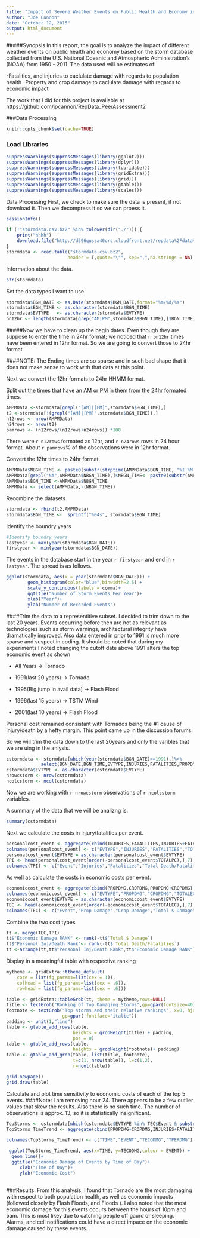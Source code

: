 ```yaml
---
title: "Impact of Severe Weather Events on Public Health and Economy in the United States"
author: "Joe Cannon"
date: "October 12, 2015"
output: html_document
---
```



#####Synopsis
In this report, the goal is to analyze the impact of different weather events on public health and economy based on the storm database collected from the U.S. National Oceanic and Atmospheric Administration's (NOAA) from 1950 - 2011. The data used will be estimates of:

-Fatalities, and injuries to caclulate damage with regards to population health
-Property and crop damage to caclulate damage with regards to economic impact

The work that I did for this project is available at https://github.com/jpcannon/RepData_PeerAssessment2 
 
###Data Processing

```r
knitr::opts_chunk$set(cache=TRUE)
```

### Load Libraries
```r
suppressWarnings(suppressMessages(library(ggplot2)))
suppressWarnings(suppressMessages(library(dplyr)))
suppressWarnings(suppressMessages(library(lubridate)))
suppressWarnings(suppressMessages(library(gridExtra)))
suppressWarnings(suppressMessages(library(grid)))
suppressWarnings(suppressMessages(library(gtable)))
suppressWarnings(suppressMessages(library(scales)))
```

Data Processing
First, we check to make sure the data is present, if not download it. Then we decompress it so we can proess it.

```r
sessionInfo()
```

```r
if (!"stormdata.csv.bz2" %in% tolower(dir("./"))) {
    print("hhhh")
    download.file("http://d396qusza40orc.cloudfront.net/repdata%2Fdata%2FStormData.csv.bz2", destfile = "stormdata.csv.bz2")
}
stormdata <- read.table("stormdata.csv.bz2",
                       header = T,quote="\"", sep=",",na.strings = NA)

```
Information about the data.
```r
str(stormdata)
```

Set the data types I want to use.
```r
stormdata$BGN_DATE <- as.Date(stormdata$BGN_DATE,format="%m/%d/%Y")
stormdata$BGN_TIME <- as.character(stormdata$BGN_TIME)
stormdata$EVTYPE   <- as.character(stormdata$EVTYPE)
bn12hr <- length(stormdata[grep("AM|PM",stormdata$BGN_TIME),]$BGN_TIME)
```

#####Now we have to clean up the begin dates. Even though they are suppose to enter the time in 24hr format; we noticed that `r bn12hr` times have been entered in 12hr format. So we are going to convert those to 24hr format.

####NOTE: The Ending times are so sparse and in such bad shape that it does not make sense to work with that data at this point.

Next we convert the 12hr formats to 24hr HHMM format.

Split out the times that have an AM or PM in them from the 24hr formated times.
```r
AMPMData <-stormdata[grepl("[AM]|[PM]",stormdata$BGN_TIME),]
t2 <-stormdata[!(grepl("[AM]|[PM]",stormdata$BGN_TIME)),]
n12rows <- nrow(AMPMData)
n24rows <- nrow(t2)
pamrows <- (n12rows/(n12rows+n24rows)) *100
```

There were `r n12rows` formated as 12hr, and `r n24rows` rows in 24 hour format. About `r pamrows`% of the observations were in 12hr format.

Convert the 12hr times to 24hr format.
```r
AMPMData$NBGN_TIME <- paste0(substr(strptime(AMPMData$BGN_TIME, "%I:%M:%S %p" ),12,13),                                   substr(strptime(AMPMData$BGN_TIME, "%I:%M:%S %p" ),15,16))
AMPMData[grepl("NA",AMPMData$NBGN_TIME),]$NBGN_TIME<- paste0(substr(AMPMData[grepl("NA",AMPMData$NBGN_TIME),]$BGN_TIME,1,2),substr(AMPMData[grepl("NA",AMPMData$NBGN_TIME),]$BGN_TIME,4,5))
AMPMData$BGN_TIME <-AMPMData$NBGN_TIME
AMPMData <- select(AMPMData,-(NBGN_TIME))
```

Recombine the datasets
```r
stormdata <- rbind(t2,AMPMData)
stormdata$BGN_TIME <-  sprintf("%04s", stormdata$BGN_TIME) 
```

Identify the boundry years 
```r
#Identify boundry years
lastyear <- max(year(stormdata$BGN_DATE))
firstyear <- min(year(stormdata$BGN_DATE))
```

The events in the database start in the year `r firstyear` and end in `r lastyear`. The spread is as follows.
```r
ggplot(stormdata, aes(x = year(stormdata$BGN_DATE))) + 
        geom_histogram(color="blue",binwidth=2.5) +
        scale_y_continuous(labels = comma)+
        ggtitle("Number of Storm Events Per Year")+
        xlab("Year")+
        ylab("Number of Recorded Events")

```

####Trim the data to a representitive subset.
I decided to trim down to the last 20 years. Events occurring before then are not as relevant as technologies such as storm warnings, architectural integrity have dramatically improved. Also data entered in prior to 1991 is much more sparse and suspect in coding. It should be noted that during my experiments I noted changing the cutoff date above 1991 alters the top economic event as shown

* All Years                     -> Tornado

* 1991(last 20 years)           -> Tornado

* 1995(Big jump in avail data)  -> Flash Flood

* 1996(last 15 years)           -> TSTM Wind

* 2001(last 10 years)           -> Flash Flood

Personal cost remained consistant with Tornados being the #1 cause of injury/death by a hefty margin.
This point came up in the discussion forums.

So we will trim the data down to the last 20years and only the varibles that we are uing in the anlysis.
```r
cstormdata <- stormdata[which(year(stormdata$BGN_DATE)>=1991),]%>%
             select(BGN_DATE,BGN_TIME,EVTYPE,INJURIES,FATALITIES,PROPDMG,CROPDMG)
cstormdata$EVTYPE <- as.character(cstormdata$EVTYPE)
nrowcstorm <- nrow(cstormdata)
ncolcstorm <- ncol(cstormdata)
```

Now we are working with `r nrowcstorm` observations of `r ncolcstorm` variables.

A summary of the data that we will be analizng is.
```r
summary(cstormdata)
```

Next we calculate the costs in injury/fatalities per event.

```r
personalcost_event <- aggregate(cbind(INJURIES,FATALITIES,INJURIES+FATALITIES)~EVTYPE , cstormdata, sum, na.action=na.omit)
colnames(personalcost_event) <- c("EVTYPE","INJURIES","FATALITIES","TOTALPC")
personalcost_event$EVTYPE = as.character(personalcost_event$EVTYPE)
TPI <- head(personalcost_event[order(-personalcost_event$TOTALPC),],7)
colnames(TPI) <- c("Event","Injuries","Fatalities","Total Death/Fatalities")

```

As well as calculate the costs in economic costs per event.

```r
economiccost_event <- aggregate(cbind(PROPDMG,CROPDMG,PROPDMG+CROPDMG)~EVTYPE , cstormdata, sum, na.action=na.omit)
colnames(economiccost_event) <- c("EVTYPE","PROPDMG","CROPDMG","TOTALEC")
economiccost_event$EVTYPE = as.character(economiccost_event$EVTYPE)
TEC <- head(economiccost_event[order(-economiccost_event$TOTALEC),],7)
colnames(TEC) <- c("Event","Prop Damage","Crop Damage","Total $ Damage")
```

Combine the two cost types

```r
tt <- merge(TEC,TPI)
tt$"Economic Damage RANK" <- rank(-tt$`Total $ Damage`)
tt$"Personal Inj/Death Rank"<- rank(-tt$`Total Death/Fatalities`)
tt <-arrange(tt,tt$"Personal Inj/Death Rank",tt$"Economic Damage RANK")
```

Display in a meaningful table with respective ranking

```r
mytheme <- gridExtra::ttheme_default(
    core = list(fg_params=list(cex = 1)),
    colhead = list(fg_params=list(cex = .6)),
    rowhead = list(fg_params=list(cex = .6)))

table <- gridExtra::tableGrob(tt, theme = mytheme,rows=NULL)
title <- textGrob("Ranking of Top Damaging Storms",gp=gpar(fontsize=40))
footnote <- textGrob("Top storms and their relative rankings", x=0, hjust=0,
                     gp=gpar( fontface="italic"))
padding <- unit(1,"line")
table <- gtable_add_rows(table, 
                         heights = grobHeight(title) + padding,
                         pos = 0)
table <- gtable_add_rows(table, 
                         heights = grobHeight(footnote)+ padding)
table <- gtable_add_grob(table, list(title, footnote),
                         t=c(1, nrow(table)), l=c(1,2), 
                         r=ncol(table))

grid.newpage()
grid.draw(table)
```

Calculate and plot time sensitivity to economic costs of each of the top 5 events.
####Note: I am removing hour 24. There appears to be a few outlier values that skew the results. Also there is no such time. The number of observations is approx. 13, so it is statistically insignificant. 

```r
TopStorms <- cstormdata[which(cstormdata$EVTYPE %in% TEC$Event & substr(cstormdata$BGN_TIME,1,2)!="24"),]
TopStorms_TimeTrend <- aggregate(cbind(PROPDMG+CROPDMG,INJURIES+FATALITIES)~as.integer(substr(BGN_TIME,1,2))+EVTYPE, TopStorms, mean)

colnames(TopStorms_TimeTrend) <- c("TIME","EVENT","TECODMG","TPERDMG")

 ggplot(TopStorms_TimeTrend, aes(x=TIME, y=TECODMG,colour = EVENT)) + 
  geom_line()+
  ggtitle("Economic Damage of Events by Time of Day")+
     xlab("Time of Day")+
     ylab("Economic Cost")
  
``` 

###Results:
From this analysis, I found that Tornado are the most damaging with respect to both population health, as well as economic impacts (followed closely by Flash Floods, and Floods ). I also noted that the most economic damage for this events occurs between the hours of 10pm and 5am. This is most likey due to catching people off gaurd or sleeping. Alarms, and cell notifications could have a direct impace on the economic damage caused by these events.

